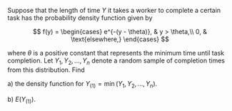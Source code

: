 Suppose that the length of time $Y$ it takes a worker to complete a certain task has the probability density function given by

$$
f(y) =
\begin{cases}
    e^{-(y - \theta)}, & y > \theta,\\
    0, & \text{elsewhere,}
\end{cases}
$$

where $\theta$ is a positive constant that represents the minimum time until task completion.
Let $Y_1, Y_2, ..., Y_n$ denote a random sample of completion times from this distribution.
Find

a) the density function for $Y_{(1)} = \min(Y_1, Y_2, ..., Y_n)$.

b) $E(Y_{(1)})$.
